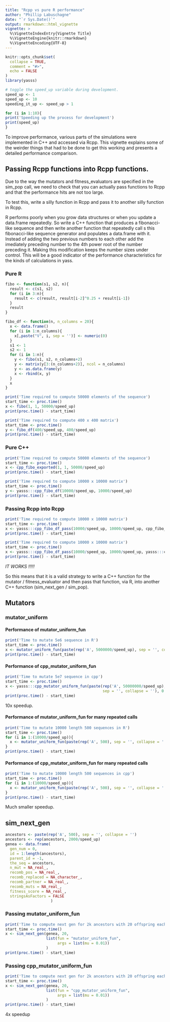 ```yaml
---
title: "Rcpp vs pure R performance"
author: "Phillip Labuschagne"
date: "`r Sys.Date()`"
output: rmarkdown::html_vignette
vignette: >
  %\VignetteIndexEntry{Vignette Title}
  %\VignetteEngine{knitr::rmarkdown}
  %\VignetteEncoding{UTF-8}
---
```


```r
knitr::opts_chunk$set(
  collapse = TRUE,
  comment = "#>",
  echo = FALSE
)
library(yasss)

# toggle the speed_up variable during development.
speed_up <- 1
speed_up <- 10
speeding_it_up <- speed_up > 1
```

```r
for (i in 1:10){
print('Speeding up the process for development')
print(speed_up)
}
```

To improve performance, various parts of the simulations were implemented in
C++ and accessed via Rcpp. This vignette explains some of the weirder things
that had to be done to get this working and presents a detailed performance
comparison.

## Passing Rcpp functions into Rcpp functions.

Due to the way the mutators and fitness_evaluators are specified in the sim_pop
call, we need to check that you can actually pass functions to Rcpp and that
the performance hits are not too large.

To test this, write a silly function in Rcpp and pass it to another silly
function in Rcpp.

R performs poorly when you grow data structures or when you update a data.frame
repeatedly. So write a C++ function that produces a fibonacci-like sequence and then
write another function that repeatedly call s this fibonacci-like sequence generator
and populates a data.frame with it. Instead of adding the two previous numbers
to each other add the imediately preceding number to the 4th power root of the
number preceding it. Making this modification keeps the number sizes under
control. This will be a good indicator of the performance characteristics for
the kinds of calculations in yass.

### Pure R

```r
fibo <- function(s1, s2, n){
  result <- c(s1, s2)
  for (i in 3:n){
    result <- c(result, result[i-2]^0.25 + result[i-1])
  }
  result
}

fibo_df <- function(n, n_columns = 20){
  x <- data.frame()
  for (i in 1:n_columns){
    x[,paste("V", i, sep = '')] <- numeric(0)
  }
  s1 <- 1
  s2 <- 1
  for (i in 1:n){
    y <- fibo(s1, s2, n_columns+2)
    y <- matrix(y[3:(n_columns+2)], ncol = n_columns)
    y <- as.data.frame(y)
    x <- rbind(x, y)
  }
  x
}

print('Time required to compute 50000 elements of the sequence')
start_time <- proc.time()
x <- fibo(1, 1, 50000/speed_up)
print(proc.time() - start_time)

print('Time required to compute 400 x 400 matrix')
start_time <- proc.time()
y <- fibo_df(400/speed_up, 400/speed_up)
print(proc.time() - start_time)
```

### Pure C++

```r
print('Time required to compute 50000 elements of the sequence')
start_time <- proc.time()
x <- cpp_fibo_exported(1, 1, 50000/speed_up)
print(proc.time() - start_time)

print('Time required to compute 10000 x 10000 matrix')
start_time <- proc.time()
y <- yasss:::cpp_fibo_df(10000/speed_up, 10000/speed_up)
print(proc.time() - start_time)
```

### Passing Rcpp into Rcpp

```r
print('Time required to compute 10000 x 10000 matrix')
start_time <- proc.time()
x <- yasss:::cpp_fibo_df_pass(10000/speed_up, 10000/speed_up, cpp_fibo_exported)
print(proc.time() - start_time)

print('Time required to compute 10000 x 10000 matrix')
start_time <- proc.time()
x <- yasss:::cpp_fibo_df_pass(10000/speed_up, 10000/speed_up, yasss:::cpp_fibo)
print(proc.time() - start_time)
```

*IT WORKS !!!!!*

So this means that it is a valid strategy to write a C++ function for the
mutator / fitness_evaluator and then pass that function, via R, into another
C++ function (sim_next_gen / sim_pop).

## Mutators

### mutator_uniform

#### Performance of mutator_uniform_fun

```r
print('Time to mutate 5e6 sequence in R')
start_time <- proc.time()
x <- mutator_uniform_fun(paste(rep('A', 5000000/speed_up), sep = '', collapse = ''), 0.1)
print(proc.time() - start_time)
```

#### Performance of cpp_mutator_uniform_fun

```r
print('Time to mutate 5e7 sequence in cpp')
start_time <- proc.time()
x <- yasss:::cpp_mutator_uniform_fun(paste(rep('A', 50000000/speed_up), 
                                           sep = '', collapse = ''), 0.1)
print(proc.time() - start_time)
```

10x speedup.

#### Performance of mutator_uniform_fun for many repeated calls

```r
print('Time to mutate 10000 length 500 sequences in R')
start_time <- proc.time()
for (i in 1:(10000/speed_up)){
  x <- mutator_uniform_fun(paste(rep('A', 500), sep = '', collapse = ''), 0.1)
}
print(proc.time() - start_time)
```

#### Performance of cpp_mutator_uniform_fun for many repeated calls

```r
print('Time to mutate 10000 length 500 sequences in cpp')
start_time <- proc.time()
for (i in 1:(10000/speed_up)){
  x <- mutator_uniform_fun(paste(rep('A', 500), sep = '', collapse = ''), 0.1)
}
print(proc.time() - start_time)
```

Much smaller speedup.

## sim_next_gen

```r
ancestors <- paste(rep('A', 500), sep = '', collapse = '')
ancestors <- rep(ancestors, 2000/speed_up)
genea <- data.frame(
  gen_num = 0,
  id = 1:length(ancestors),
  parent_id = -1,
  the_seq = ancestors,
  n_mut = NA_real_,
  recomb_pos = NA_real_,
  recomb_replaced = NA_character_,
  recomb_partner = NA_real_,
  recomb_muts = NA_real_,
  fitness_score = NA_real_,
  stringsAsFactors = FALSE
                    )
```

### Passing mutator_uniform_fun

```r
print('Time to compute next gen for 2k ancestors with 20 offspring each when passing mutator_uniform_fun to sim_next_gen')
start_time <- proc.time()
x <- sim_next_gen(genea, 20, 
                  list(fun = "mutator_uniform_fun",
                       args = list(mu = 0.01))
                  )
print(proc.time() - start_time)
```

### Passing cpp_mutator_uniform_fun

```r
print('Time to compute next gen for 2k ancestors with 20 offspring each when passing cpp_mutator_uniform_fun to sim_next_gen')
start_time <- proc.time()
x <- sim_next_gen(genea, 20, 
                  list(fun = "cpp_mutator_uniform_fun",
                       args = list(mu = 0.01))
                  )
print(proc.time() - start_time)
```

4x speedup

